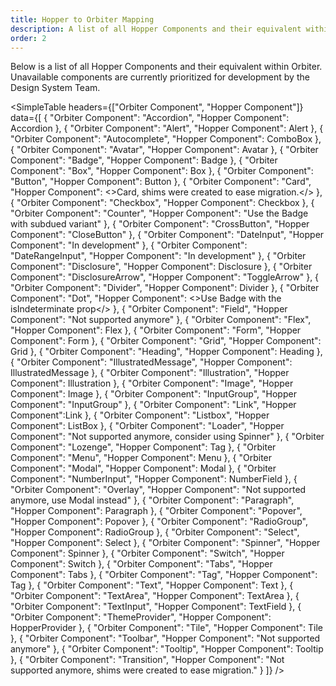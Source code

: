 ```yaml
---
title: Hopper to Orbiter Mapping
description: A list of all Hopper Components and their equivalent within Orbiter
order: 2
---
```


Below is a list of all Hopper Components and their equivalent within Orbiter. Unavailable components are currently prioritized for development by the Design System Team.

<SimpleTable
    headers={["Orbiter Component", "Hopper Component"]}
    data={[
        { "Orbiter Component": "Accordion",  "Hopper Component":  <Link href="/components/Accordion">Accordion</Link> },
        { "Orbiter Component": "Alert",  "Hopper Component": <Link href="/components/Alert">Alert</Link> },
        { "Orbiter Component": "Autocomplete",  "Hopper Component": <Link href="/components/ComboBox">ComboBox</Link> },
        { "Orbiter Component": "Avatar",  "Hopper Component": <Link href="/components/Avatar">Avatar</Link> },
        { "Orbiter Component": "Badge",  "Hopper Component": <Link href="/components/Badge">Badge</Link> },
        { "Orbiter Component": "Box",  "Hopper Component": <Link href="/components/Box">Box</Link> },
        { "Orbiter Component": "Button",  "Hopper Component": <Link href="/components/Button">Button</Link>  },
        { "Orbiter Component": "Card",  "Hopper Component": <><Link href="/components/Card">Card</Link>, shims were created to ease migration.</>  },
        { "Orbiter Component": "Checkbox",  "Hopper Component": <Link href="/components/Checkbox">Checkbox</Link> },
        { "Orbiter Component": "Counter",  "Hopper Component": "Use the Badge with subdued variant" },
        { "Orbiter Component": "CrossButton",  "Hopper Component": "CloseButton" },
        { "Orbiter Component": "DateInput",  "Hopper Component": "In development" },
        { "Orbiter Component": "DateRangeInput",  "Hopper Component": "In development" },
        { "Orbiter Component": "Disclosure",  "Hopper Component": <Link href="/components/Disclosure">Disclosure</Link> },
        { "Orbiter Component": "DisclosureArrow",  "Hopper Component": "ToggleArrow" },
        { "Orbiter Component": "Divider",  "Hopper Component": <Link href="/components/Divider">Divider</Link> },
        { "Orbiter Component": "Dot",  "Hopper Component": <>Use <Link href="/components/Badge">Badge</Link> with the isIndeterminate prop</> },
        { "Orbiter Component": "Field",  "Hopper Component": "Not supported anymore" },
        { "Orbiter Component": "Flex",  "Hopper Component": <Link href="/components/Flex">Flex</Link> },
        { "Orbiter Component": "Form",  "Hopper Component": <Link href="/components/Form">Form</Link> },
        { "Orbiter Component": "Grid",  "Hopper Component": <Link href="/components/Grid">Grid</Link> },
        { "Orbiter Component": "Heading",  "Hopper Component": <Link href="/components/Heading">Heading</Link> },
        { "Orbiter Component": "IllustratedMessage",  "Hopper Component": <Link href="/components/IllustratedMessage">IllustratedMessage</Link> },
        { "Orbiter Component": "Illustration",  "Hopper Component": <Link href="/components/Illustration">Illustration</Link> },
        { "Orbiter Component": "Image",  "Hopper Component": <Link href="/components/Image">Image</Link> },
        { "Orbiter Component": "InputGroup",  "Hopper Component": "InputGroup" },
        { "Orbiter Component": "Link",  "Hopper Component":<Link href="/components/Link">Link</Link> },
        { "Orbiter Component": "Listbox",  "Hopper Component": <Link href="/components/Listbox">ListBox</Link> },
        { "Orbiter Component": "Loader",  "Hopper Component": "Not supported anymore, consider using Spinner" },
        { "Orbiter Component": "Lozenge",  "Hopper Component": <Link href="/components/Tag">Tag</Link> },
        { "Orbiter Component": "Menu",  "Hopper Component": <Link href="/components/Menu">Menu</Link> },
        { "Orbiter Component": "Modal",  "Hopper Component": <Link href="/components/Modal">Modal</Link> },
        { "Orbiter Component": "NumberInput",  "Hopper Component": <Link href="/components/NumberField">NumberField</Link> },
        { "Orbiter Component": "Overlay",  "Hopper Component": "Not supported anymore, use Modal instead" },
        { "Orbiter Component": "Paragraph",  "Hopper Component": <Link href="/components/Paragraph">Paragraph</Link> },
        { "Orbiter Component": "Popover",  "Hopper Component": <Link href="/components/Popover">Popover</Link> },
        { "Orbiter Component": "RadioGroup", "Hopper Component": <Link href="/components/RadioGroup">RadioGroup</Link> },
        { "Orbiter Component": "Select", "Hopper Component": <Link href="/components/Select">Select</Link> },
        { "Orbiter Component": "Spinner", "Hopper Component": <Link href="/components/Spinner">Spinner</Link> },
        { "Orbiter Component": "Switch", "Hopper Component": <Link href="/components/Switch">Switch</Link> },
        { "Orbiter Component": "Tabs", "Hopper Component":  <Link href="/components/Tabs">Tabs</Link> },
        { "Orbiter Component": "Tag", "Hopper Component": <Link href="/components/Tag">Tag</Link> },
        { "Orbiter Component": "Text", "Hopper Component": <Link href="/components/Text">Text</Link> },
        { "Orbiter Component": "TextArea", "Hopper Component": <Link href="/components/Text">TextArea</Link> },
        { "Orbiter Component": "TextInput", "Hopper Component": <Link href="/components/TextField">TextField</Link> },
        { "Orbiter Component": "ThemeProvider", "Hopper Component": <Link href="/components/HopperProvider">HopperProvider</Link> },
        { "Orbiter Component": "Tile", "Hopper Component": <Link href="/components/Tile">Tile</Link> },
        { "Orbiter Component": "Toolbar", "Hopper Component": "Not supported anymore" },
        { "Orbiter Component": "Tooltip", "Hopper Component": <Link href="/components/Tooltip">Tooltip</Link> },
        { "Orbiter Component": "Transition", "Hopper Component": "Not supported anymore, shims were created to ease migration." }
    ]}
/>
